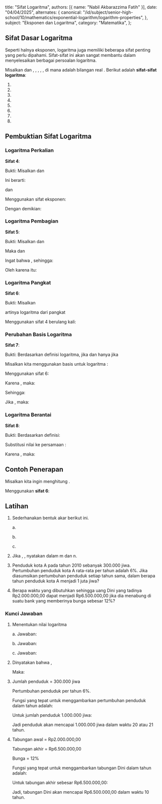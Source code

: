   title: "Sifat Logaritma",
  authors: [{ name: "Nabil Akbarazzima Fatih" }],
  date: "04/04/2025",
  alternates: {
    canonical:
      "/id/subject/senior-high-school/10/mathematics/exponential-logarithm/logarithm-properties",
  },
  subject: "Eksponen dan Logaritma",
  category: "Matematika",
};

## Sifat Dasar Logaritma

Seperti halnya eksponen, logaritma juga memiliki beberapa sifat penting yang perlu dipahami. Sifat-sifat ini akan sangat membantu dalam menyelesaikan berbagai persoalan logaritma.

Misalkan <InlineMath math="a > 0" /> dan <InlineMath math="a \neq 1" />, <InlineMath math="b > 0" />, <InlineMath math="c > 0" />, <InlineMath math="m > 0" />, <InlineMath math="m \neq 1" />, di mana <InlineMath math="a, b, c, m, n" /> adalah bilangan real <InlineMath math="(a, b, c, m, n \in \mathbb{R})" />. Berikut adalah **sifat-sifat logaritma**:

1. <InlineMath math="^a\log a = 1" />
2. <InlineMath math="^a\log 1 = 0" />
3. <InlineMath math="^a\log a^n = n" />
4. <InlineMath math="^a\log (b \times c) = ^a\log b + ^a\log c" />
5. <InlineMath math="^a\log \left(\frac{b}{c}\right) = ^a\log b - ^a\log c" />
6. <InlineMath math="^a\log b^n = n \cdot ^a\log b" />
7. <InlineMath math="^a\log b = \frac{^m\log b}{^m\log a} = \frac{1}{^b\log a}" />
8. <InlineMath math="^a\log b \times ^b\log c = ^a\log c" />

## Pembuktian Sifat Logaritma

### Logaritma Perkalian

**Sifat 4**: <InlineMath math="^a\log (b \times c) = ^a\log b + ^a\log c" />

Bukti: Misalkan <InlineMath math="^a\log b = m" /> dan <InlineMath math="^a\log c = n" />

Ini berarti:

<InlineMath math="b = a^m" /> dan <InlineMath math="c = a^n" />

Menggunakan sifat eksponen:

<BlockMath math="b \times c = a^m \times a^n = a^{m+n}" />

Dengan demikian:

<BlockMath math="^a\log (b \times c) = ^a\log (a^{m+n}) = m + n = ^a\log b + ^a\log c" />

### Logaritma Pembagian

**Sifat 5**: <InlineMath math="^a\log \left(\frac{b}{c}\right) = ^a\log b - ^a\log c" />

Bukti: Misalkan <InlineMath math="^a\log b = m" /> dan <InlineMath math="^a\log c = n" />

Maka <InlineMath math="b = a^m" /> dan <InlineMath math="c = a^n" />

Ingat bahwa <InlineMath math="\frac{a^m}{a^n} = a^{m-n}" />, sehingga:

<BlockMath math="\frac{b}{c} = \frac{a^m}{a^n} = a^{m-n}" />

Oleh karena itu:

<BlockMath math="^a\log \left(\frac{b}{c}\right) = ^a\log (a^{m-n}) = m - n = ^a\log b - ^a\log c" />

### Logaritma Pangkat

**Sifat 6**: <InlineMath math="^a\log b^n = n \cdot ^a\log b" />

Bukti: Misalkan <InlineMath math="^a\log b = m" />

<InlineMath math="^a\log b^n" /> artinya logaritma dari <InlineMath math="b" /> pangkat <InlineMath math="n" />

<InlineMath math="^a\log b^n = ^a\log (\underbrace{b \times b \times b \times \ldots \times b}_{n \text{ faktor}})" />

Menggunakan sifat 4 berulang kali:

<BlockMath math="^a\log b^n = \underbrace{^a\log b + ^a\log b + ^a\log b + \ldots + ^a\log b}_{n \text{ faktor}} = n \cdot ^a\log b" />

### Perubahan Basis Logaritma

**Sifat 7**: <InlineMath math="^a\log b = \frac{^m\log b}{^m\log a} = \frac{1}{^b\log a}" />

Bukti:
Berdasarkan definisi logaritma, <InlineMath math="^a\log b = c" /> jika dan hanya jika <InlineMath math="b = a^c" />

Misalkan kita menggunakan basis <InlineMath math="m" /> untuk logaritma <InlineMath math="b" />:

<BlockMath math="^m\log b = ^m\log a^c" />

Menggunakan sifat 6:

<BlockMath math="^m\log b = c \cdot ^m\log a" />

Karena <InlineMath math="c = ^a\log b" />, maka:

<BlockMath math="^m\log b = ^a\log b \cdot ^m\log a" />

Sehingga:

<BlockMath math="^a\log b = \frac{^m\log b}{^m\log a}" />

Jika <InlineMath math="m = b" />, maka:

<BlockMath math="^a\log b = \frac{^b\log b}{^b\log a} = \frac{1}{^b\log a}" />

### Logaritma Berantai

**Sifat 8**: <InlineMath math="^a\log b \times ^b\log c = ^a\log c" />

Bukti:
Berdasarkan definisi:

<div className="flex flex-col gap-4">
  <BlockMath math="^a\log b = m \Leftrightarrow b = a^m" />
  <BlockMath math="^b\log c = n \Leftrightarrow c = b^n" />
</div>

Substitusi nilai <InlineMath math="b" /> ke persamaan <InlineMath math="c" />:

<BlockMath math="c = b^n = (a^m)^n = a^{mn}" />

Karena <InlineMath math="c = a^{mn}" />, maka:

<BlockMath math="^a\log c = ^a\log (a^{mn}) = mn = ^a\log b \times ^b\log c" />

## Contoh Penerapan

Misalkan kita ingin menghitung <InlineMath math="^5\log 125" />.

Menggunakan **sifat 6**:

<BlockMath math="^5\log 125 = ^5\log 5^3 = 3 \cdot ^5\log 5 = 3 \cdot 1 = 3" />

## Latihan

1. Sederhanakan bentuk akar berikut ini.

   a. <InlineMath math="^9\log 81" />

   b. <InlineMath math="^2\log 64 - ^2\log 16" />

   c. <InlineMath math="^4\log 16^{10}" />

2. Jika <InlineMath math="^5\log 4 = m" />, <InlineMath math="^4\log 3 = n" />, nyatakan <InlineMath math="^{12}\log 100" /> dalam m dan n.

3. Penduduk kota A pada tahun 2010 sebanyak 300.000 jiwa. Pertumbuhan penduduk kota A rata-rata per tahun adalah 6%. Jika diasumsikan pertumbuhan penduduk setiap tahun sama, dalam berapa tahun penduduk kota A menjadi 1 juta jiwa?

4. Berapa waktu yang dibutuhkan sehingga uang Dini yang tadinya Rp2.000.000,00 dapat menjadi Rp6.500.000,00 jika dia menabung di suatu bank yang memberinya bunga sebesar 12%?

### Kunci Jawaban

1. Menentukan nilai logaritma

   a. Jawaban:

   <div className="flex flex-col gap-4">
     <BlockMath math="^9\log 81 = ^9\log 9^2" />
     <BlockMath math="^9\log 81 = 2 \cdot ^9\log 9" />
     <BlockMath math="^9\log 81 = 2 \cdot 1 = 2" />
   </div>

   b. Jawaban:

   <div className="flex flex-col gap-4">
     <BlockMath math="^2\log 64 - ^2\log 16 = ^2\log \frac{64}{16}" />
     <BlockMath math="^2\log 64 - ^2\log 16 = ^2\log 4" />
     <BlockMath math="^2\log 64 - ^2\log 16 = 2" />
   </div>

   c. Jawaban:

   <div className="flex flex-col gap-4">
     <BlockMath math="^4\log 16^{10} = ^4\log (4^2)^{10}" />
     <BlockMath math="^4\log 16^{10} = ^4\log 4^{20}" />
     <BlockMath math="^4\log 16^{10} = 20" />
   </div>

2. Dinyatakan bahwa <InlineMath math="^5\log 4 = m" />, <InlineMath math="^4\log 3 = n" />

   Maka:

   <div className="flex flex-col gap-4">
     <BlockMath math="^{12}\log 100 = \frac{^4\log 100}{^4\log 12}" />
     <BlockMath math="= \frac{^4\log(4 \times 25)}{^4\log(4 \times 3)}" />
     <BlockMath math="= \frac{^4\log 4 + ^4\log 25}{^4\log 4 + ^4\log 3}" />
     <BlockMath math="= \frac{^4\log 4 + 2 \cdot ^4\log 5}{^4\log 4 + ^4\log 3}" />
     <BlockMath math="= \frac{1 + 2 \cdot \frac{1}{m}}{1 + n}" />
     <BlockMath math="= \frac{1 + \frac{2}{m}}{1 + n}" />
   </div>

3. Jumlah penduduk = 300.000 jiwa

   Pertumbuhan penduduk per tahun 6%.

   Fungsi yang tepat untuk menggambarkan pertumbuhan penduduk dalam <InlineMath math="x" /> tahun adalah:

   <BlockMath math="f(x) = 300.000(1 + 0,06)^x" />

   Untuk jumlah penduduk 1.000.000 jiwa:

   <div className="flex flex-col gap-4">
     <BlockMath math="1.000.000 = 300.000(1 + 0,06)^x" />
     <BlockMath math="1.000.000 = 300.000(1,06)^x" />
     <BlockMath math="\frac{1.000.000}{300.000} = (1,06)^x" />
     <BlockMath math="3,33 = (1,06)^x" />
     <BlockMath math="x = ^{1,06}\log 3,33" />
     <BlockMath math="x = 20,645" />
   </div>

   Jadi penduduk akan mencapai 1.000.000 jiwa dalam waktu 20 atau 21 tahun.

4. Tabungan awal = Rp2.000.000,00

   Tabungan akhir = Rp6.500.000,00

   Bunga = 12%

   Fungsi yang tepat untuk menggambarkan tabungan Dini dalam <InlineMath math="x" /> tahun adalah:

   <BlockMath math="f(x) = 2.000.000(1 + 0,12)^x" />

   Untuk tabungan akhir sebesar Rp6.500.000,00:

   <div className="flex flex-col gap-4">
     <BlockMath math="6.500.000 = 2.000.000(1 + 0,12)^x" />
     <BlockMath math="6.500.000 = 2.000.000(1,12)^x" />
     <BlockMath math="\frac{6.500.000}{2.000.000} = (1,12)^x" />
     <BlockMath math="3,25 = (1,12)^x" />
     <BlockMath math="x = ^{1,12}\log 3,25" />
     <BlockMath math="x = 10,4" />
   </div>

   Jadi, tabungan Dini akan mencapai Rp6.500.000,00 dalam waktu 10 tahun.
